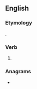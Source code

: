 {{also|hit test}}
==English==

===Etymology===
{{suffix|en|hit|est}}.

===Verb===
{{head|en|verb form}}

# {{en-archaic second-person singular of|hit|lang=en}}

===Anagrams===
* {{anagrams|en|a=ehisttt|sitteth|tettish}}